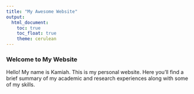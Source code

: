 ```yaml
---
title: "My Awesome Website"
output: 
  html_document:
    toc: true
    toc_float: true
    theme: cerulean
---
```


### Welcome to My Website

Hello! My name is Kamiah. This is my personal website. Here you'll find a brief summary of my academic and research experiences along with some of my skills. 